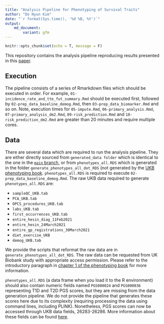 ```yaml
---
title: "Analysis Pipeline for Phenotyping of Survival Traits"
author: "Do Hyun Kim"
date: "`r format(Sys.time(), '%d %B, %Y')`"
output:
    md_document:
        variant: gfm
---
```


```r
knitr::opts_chunk$set(echo = T, message = F)
```


This repository contains the analysis pipeline reproducing results presented in this [paper]().

## Execution

The pipeline consists of a series of Rmarkdown files which should be executed in order. For example, `01-incidence_rate_and_tte_fut_summary.Rmd` should be executed first, followed by `02-prep_data_baseline_demog.Rmd`, then `03-prep_data_biomarker.Rmd ` and so on. Note, execution times for `05-impute.Rmd`, `06-primary_analysis.Rmd`, `07-primary_analysis_dm2.Rmd`, `09-risk_prediction.Rmd` and `10-risk_prediction_dm2.Rmd` are greater than 20 minutes and require multiple cores.

## Data

There are several data which are required to run the analysis pipeline. They are either directly sourced from `generated_data folder` which is identical to the one in the [`main` branch](https://github.com/dohyunkim116/ukbiobank-phenotyping-book/tree/main), or from `phenotypes_all.RDS` which is generated in the folder `generate_phenotypes_all_dot_RDS` (not generated by the [UKB phenotyping book](https://dohyunkim116.github.io/ukbiobank-phenotyping-book/). `phenotypes_all.RDS` is required to execute `02-prep_data_baseline_demog.Rmd`. The raw UKB data required to generate `phenotypes_all.RDS` are:

- `sampleQC_UKB.tab`
- `PCA_UKB.tab`
- `OPCS_procedures_UKB.tab`
- `labs_UKB.tab`
- `first_occurrences_UKB.tab`
- `entire_hesin_diag_11Feb2021`
- `entire_hesin_24March2021`
- `entire_gp_registrations_30March2021`
- `diet_exercise_UKB`
- `demog_UKB.tab`

We provide the scripts that reformat the raw data are in `generate_phenotypes_all_dot_RDS`. The raw data can be requested from UK Biobank study with appropriate access permission. Please refer to the introductory paragraph in [chapter 1 of the phenotyping book](https://dohyunkim116.github.io/ukbiobank-phenotyping-book/1-reformat-raw-data.html#reformat-raw-data) for more information.

\par

`phenotypes_all.RDS` (a data frame when you load it to the R environment) should also contain numeric fields named `PGS000024` and `PGS000036` representing T1D and T2D PGS scores, but they are missing from the data generation pipeline. We do not provide the pipeline that generates these scores here due to its complexity (requiring processing the data using command lines, including PLINK). Nonetheless, PGS scores can now be accessed through UKB data fields, 26283-26286. More information about these fields can be found [here](https://biobank.ndph.ox.ac.uk/showcase/label.cgi?id=300).














